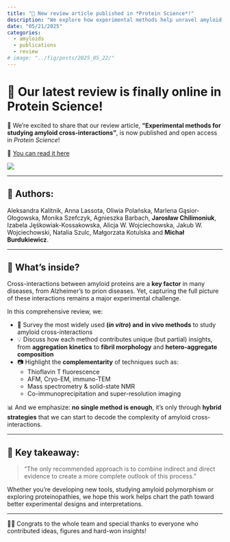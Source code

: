 ```yaml
---
title: "📢 New review article published in *Protein Science*!"
description: "We explore how experimental methods help unravel amyloid cross-interactions, a key aspect in understanding amyloid behavior in health and disease."
date: "05/21/2025"
categories:
  - amyloids
  - publications
  - review
# image: "../fig/posts/2025_05_22/"
---
```


# 🧪 Our latest review is finally online in **Protein Science**!

🎉 We’re excited to share that our review article, **“Experimental methods for studying amyloid cross-interactions”**, is now published and open access in *Protein Science*!  
 
🔗 [You can read it here](https://doi.org/10.1002/pro.70151)

![](../fig/posts/2025_05_21/pro70151-fig-0001-m.jpg)

---

## 👥 Authors:
Aleksandra Kalitnik, Anna Lassota, Oliwia Polańska, Marlena Gąsior-Głogowska, Monika Szefczyk, Agnieszka Barbach, **Jarosław Chilimoniuk**, Izabela Jęśkowiak-Kossakowska, Alicja W. Wojciechowska, Jakub W. Wojciechowski, Natalia Szulc, Małgorzata Kotulska and **Michał Burdukiewicz**.

---

## 🧬 What’s inside?

Cross-interactions between amyloid proteins are a **key factor** in many diseases, from Alzheimer's to prion diseases. Yet, capturing the full picture of these interactions remains a major experimental challenge.

In this comprehensive review, we:

- 🔬 Survey the most widely used **(*in vitro*) and in vivo methods** to study amyloid cross-interactions  
- 💡 Discuss how each method contributes unique (but partial) insights, from **aggregation kinetics** to **fibril morphology** and **hetero-aggregate composition**  
- 📷 Highlight the **complementarity** of techniques such as:
  - Thioflavin T fluorescence
  - AFM, Cryo-EM, immuno-TEM
  - Mass spectrometry & solid-state NMR
  - Co-immunoprecipitation and super-resolution imaging

📊 And we emphasize: **no single method is enough**, it’s only through **hybrid strategies** that we can start to decode the complexity of amyloid cross-interactions.

---

## 📌 Key takeaway:
> “The only recommended approach is to combine indirect and direct evidence to create a more complete outlook of this process.”

Whether you're developing new tools, studying amyloid polymorphism or exploring proteinopathies, we hope this work helps chart the path toward better experimental designs and interpretations.

---

🧠💪 Congrats to the whole team and special thanks to everyone who contributed ideas, figures and hard-won insights!